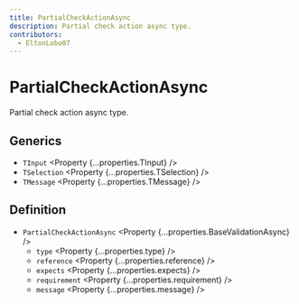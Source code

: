```yaml
---
title: PartialCheckActionAsync
description: Partial check action async type.
contributors:
  - EltonLobo07
---
```



# PartialCheckActionAsync

Partial check action async type.

## Generics

- `TInput` <Property {...properties.TInput} />
- `TSelection` <Property {...properties.TSelection} />
- `TMessage` <Property {...properties.TMessage} />

## Definition

- `PartialCheckActionAsync` <Property {...properties.BaseValidationAsync} />
  - `type` <Property {...properties.type} />
  - `reference` <Property {...properties.reference} />
  - `expects` <Property {...properties.expects} />
  - `requirement` <Property {...properties.requirement} />
  - `message` <Property {...properties.message} />
